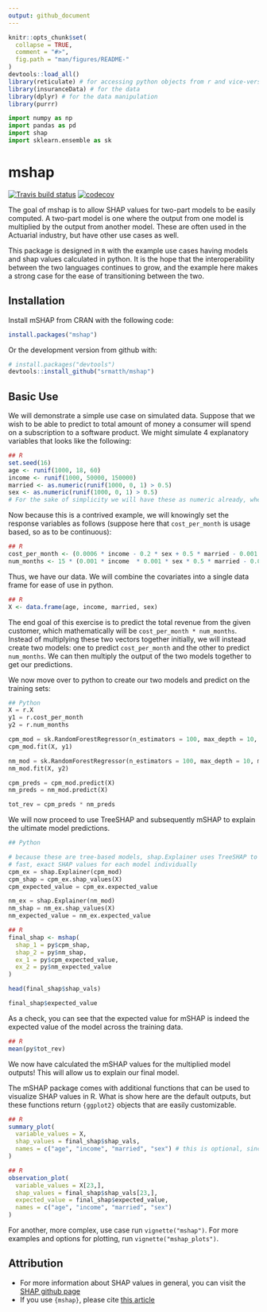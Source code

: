 ```yaml
---
output: github_document
---
```

 
<!-- README.md is generated from README.Rmd. Please edit that file -->

```r
knitr::opts_chunk$set(
  collapse = TRUE,
  comment = "#>",
  fig.path = "man/figures/README-"
)
devtools::load_all()
library(reticulate) # for accessing python objects from r and vice-versa
library(insuranceData) # for the data
library(dplyr) # for the data manipulation
library(purrr)
```

```python
import numpy as np
import pandas as pd
import shap
import sklearn.ensemble as sk
```

# mshap

<!-- badges: start -->
[![Travis build status](https://travis-ci.com/srmatth/mshap.svg?branch=main)](https://travis-ci.com/srmatth/mshap)
[![codecov](https://codecov.io/gh/srmatth/mshap/branch/main/graph/badge.svg?token=80MEJIXXX9)](https://codecov.io/gh/srmatth/mshap)
<!-- badges: end -->

The goal of mshap is to allow SHAP values for two-part models to be easily computed.
A two-part model is one where the output from one model is multiplied by the output from another model.
These are often used in the Actuarial industry, but have other use cases as well.

This package is designed in `R` with the example use cases having models and shap values calculated in python.
It is the hope that the interoperability between the two languages continues to grow, and the example here makes a strong case for the ease of transitioning between the two.

## Installation

Install mSHAP from CRAN with the following code:
```r
install.packages("mshap")
```

Or the development version from github with:

```r
# install.packages("devtools")
devtools::install_github("srmatth/mshap")
```

## Basic Use

We will demonstrate a simple use case on simulated data.
Suppose that we wish to be able to predict to total amount of money a consumer will spend on a subscription to a software product.
We might simulate 4 explanatory variables that looks like the following:

```r
## R
set.seed(16)
age <- runif(1000, 18, 60)
income <- runif(1000, 50000, 150000)
married <- as.numeric(runif(1000, 0, 1) > 0.5)
sex <- as.numeric(runif(1000, 0, 1) > 0.5)
# For the sake of simplicity we will have these as numeric already, where 0 represents male and 1 represents female
```

Now because this is a contrived example, we will knowingly set the response variables as follows (suppose here that `cost_per_month` is usage based, so as to be continuous):

```r
## R
cost_per_month <- (0.0006 * income - 0.2 * sex + 0.5 * married - 0.001 * age) + 10
num_months <- 15 * (0.001 * income  * 0.001 * sex * 0.5 * married - 0.05 * age)^2
```

Thus, we have our data.  We will combine the covariates into a single data frame for ease of use in python.

```r
## R
X <- data.frame(age, income, married, sex)
```

The end goal of this exercise is to predict the total revenue from the given customer, which mathematically will be `cost_per_month * num_months`.
Instead of multiplying these two vectors together initially, we will instead create two models: one to predict `cost_per_month` and the other to predict `num_months`. We can then multiply the output of the two models together to get our predictions.

We now move over to python to create our two models and predict on the training sets:
```python
## Python
X = r.X
y1 = r.cost_per_month
y2 = r.num_months

cpm_mod = sk.RandomForestRegressor(n_estimators = 100, max_depth = 10, max_features = 2)
cpm_mod.fit(X, y1)

nm_mod = sk.RandomForestRegressor(n_estimators = 100, max_depth = 10, max_features = 2)
nm_mod.fit(X, y2)

cpm_preds = cpm_mod.predict(X)
nm_preds = nm_mod.predict(X)

tot_rev = cpm_preds * nm_preds
```

We will now proceed to use TreeSHAP and subsequently mSHAP to explain the ultimate model predictions.

```python
## Python

# because these are tree-based models, shap.Explainer uses TreeSHAP to calculate
# fast, exact SHAP values for each model individually
cpm_ex = shap.Explainer(cpm_mod)
cpm_shap = cpm_ex.shap_values(X)
cpm_expected_value = cpm_ex.expected_value

nm_ex = shap.Explainer(nm_mod)
nm_shap = nm_ex.shap_values(X)
nm_expected_value = nm_ex.expected_value
```

```r
## R
final_shap <- mshap(
  shap_1 = py$cpm_shap, 
  shap_2 = py$nm_shap, 
  ex_1 = py$cpm_expected_value, 
  ex_2 = py$nm_expected_value
)

head(final_shap$shap_vals)

final_shap$expected_value
```

As a check, you can see that the expected value for mSHAP is indeed the expected value of the model across the training data.
```r
## R
mean(py$tot_rev)
```



We now have calculated the mSHAP values for the multiplied model outputs! This will allow us to explain our final model.

The mSHAP package comes with additional functions that can be used to visualize SHAP values in R.
What is show here are the default outputs, but these functions return `{ggplot2}` objects that are easily customizable.

```r
## R
summary_plot(
  variable_values = X,
  shap_values = final_shap$shap_vals, 
  names = c("age", "income", "married", "sex") # this is optional, since X has column names
)
```

```r
## R
observation_plot(
  variable_values = X[23,],
  shap_values = final_shap$shap_vals[23,],
  expected_value = final_shap$expected_value,
  names = c("age", "income", "married", "sex")
)
```

For another, more complex, use case run `vignette("mshap")`.
For more examples and options for plotting, run `vignette("mshap_plots")`.

## Attribution

- For more information about SHAP values in general, you can visit the [SHAP github page](https://github.com/slundberg/shap)
- If you use `{mshap}`, please cite [this article](https://www.google.com/)


